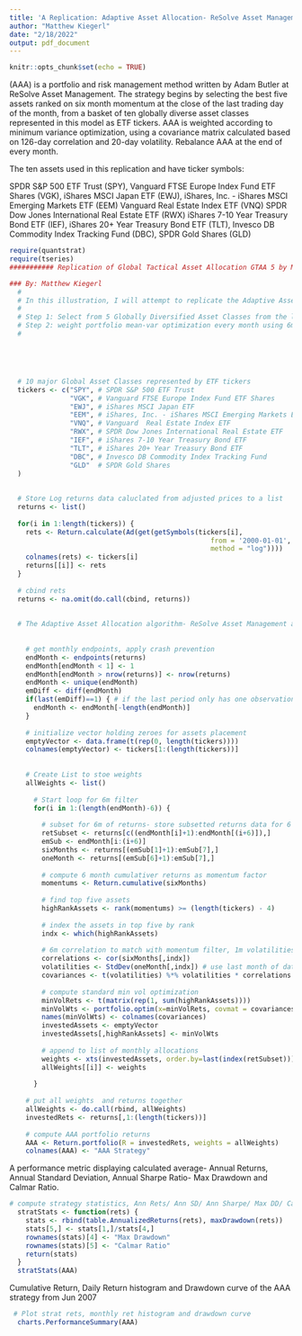 ```yaml
---
title: 'A Replication: Adaptive Asset Allocation- ReSolve Asset Management'
author: "Matthew Kiegerl"
date: "2/18/2022"
output: pdf_document
---
```


```r
knitr::opts_chunk$set(echo = TRUE)
```

\href{https://papers.ssrn.com/sol3/papers.cfm?abstract_id=2328254} {Adaptive Asset Allocation} (AAA) is a portfolio and risk management method written by Adam Butler at ReSolve Asset Management. The strategy begins by selecting the best five assets ranked on six month momentum at the close of the last trading day of the month, from a basket of ten globally diverse asset classes represented in this model as ETF tickers. AAA is weighted according to minimum variance optimization, using a covariance matrix calculated based on 126-day correlation and 20-day volatility. Rebalance AAA at the end of every month. 
\smallskip

The ten assets used in this replication and have ticker symbols:\newline

SPDR S&P 500 ETF Trust (SPY),\newline
Vanguard FTSE Europe Index Fund ETF Shares (VGK), \newline
iShares MSCI Japan ETF (EWJ),\newline
iShares, Inc. - iShares MSCI Emerging Markets ETF (EEM)\newline
Vanguard  Real Estate Index ETF (VNQ)\newline
SPDR Dow Jones International Real Estate ETF (RWX)\newline
iShares 7-10 Year Treasury Bond ETF (IEF),\newline
iShares 20+ Year Treasury Bond ETF (TLT),\newline
Invesco DB Commodity Index Tracking Fund (DBC),\newline
SPDR Gold Shares (GLD)\newline
 


```r

require(quantstrat)
require(tseries)
########### Replication of Global Tactical Asset Allocation GTAA 5 by Meb Faber ###################################################

### By: Matthew Kiegerl
  # 
  # In this illustration, I will attempt to replicate the Adaptive Asset Allocation strategy from ReSolve Asset Management
  # 
  # Step 1: Select from 5 Globally Diversified Asset Classes from the list of 10 based on 6 month momentum
  # Step 2: weight portfolio mean-var optimization every month using 6m correlations and 1 month volatilities
  # 





  # 10 major Global Asset Classes represented by ETF tickers 
  tickers <- c("SPY", # SPDR S&P 500 ETF Trust
               "VGK", # Vanguard FTSE Europe Index Fund ETF Shares
               "EWJ", # iShares MSCI Japan ETF
               "EEM", # iShares, Inc. - iShares MSCI Emerging Markets ETF
               "VNQ", # Vanguard  Real Estate Index ETF
               "RWX", # SPDR Dow Jones International Real Estate ETF 
               "IEF", # iShares 7-10 Year Treasury Bond ETF
               "TLT", # iShares 20+ Year Treasury Bond ETF 
               "DBC", # Invesco DB Commodity Index Tracking Fund
               "GLD"  # SPDR Gold Shares
  ) 
  
  
  # Store Log returns data caluclated from adjusted prices to a list
  returns <- list()
  
  for(i in 1:length(tickers)) {
    rets <- Return.calculate(Ad(get(getSymbols(tickers[i],
                                                  from = '2000-01-01', 
                                                  method = "log"))))
    colnames(rets) <- tickers[i]
    returns[[i]] <- rets
  }
  
  # cbind rets
  returns <- na.omit(do.call(cbind, returns))
  
  
  # The Adaptive Asset Allocation algorithm- ReSolve Asset Management ala KiegerlQuant
 
    
    # get monthly endpoints, apply crash prevention
    endMonth <- endpoints(returns)
    endMonth[endMonth < 1] <- 1
    endMonth[endMonth > nrow(returns)] <- nrow(returns)
    endMonth <- unique(endMonth)
    emDiff <- diff(endMonth)
    if(last(emDiff)==1) { # if the last period only has one observation, remove it
      endMonth <- endMonth[-length(endMonth)] 
    }
    
    # initialize vector holding zeroes for assets placement
    emptyVector <- data.frame(t(rep(0, length(tickers))))
    colnames(emptyVector) <- tickers[1:(length(tickers))]
    
    
    # Create List to stoe weights
    allWeights <- list()
    
      # Start loop for 6m filter
      for(i in 1:(length(endMonth)-6)) {
        
        # subset for 6m of returns- store subsetted returns data for 6 and 1 month
        retSubset <- returns[c((endMonth[i]+1):endMonth[(i+6)]),]
        emSub <- endMonth[i:(i+6)]
        sixMonths <- returns[(emSub[1]+1):emSub[7],]
        oneMonth <- returns[(emSub[6]+1):emSub[7],]
      
        # compute 6 month cumulativer returns as momentum factor
        momentums <- Return.cumulative(sixMonths)
        
        # find top five assets
        highRankAssets <- rank(momentums) >= (length(tickers) - 4) 
        
        # index the assets in top five by rank
        indx <- which(highRankAssets)
        
        # 6m correlation to match with momentum filter, 1m volatilities, calc Covariance Matrix
        correlations <- cor(sixMonths[,indx])
        volatilities <- StdDev(oneMonth[,indx]) # use last month of data for volatility rcomputation from AAA
        covariances <- t(volatilities) %*% volatilities * correlations
        
        # compute standard min vol optimization
        minVolRets <- t(matrix(rep(1, sum(highRankAssets))))
        minVolWts <- portfolio.optim(x=minVolRets, covmat = covariances)$pw
        names(minVolWts) <- colnames(covariances)
        investedAssets <- emptyVector
        investedAssets[,highRankAssets] <- minVolWts
        
        # append to list of monthly allocations
        weights <- xts(investedAssets, order.by=last(index(retSubset)))
        allWeights[[i]] <- weights
        
      }
  
    # put all weights  and returns together 
    allWeights <- do.call(rbind, allWeights)
    investedRets <- returns[,1:(length(tickers))]
  
    # compute AAA portfolio returns
    AAA <- Return.portfolio(R = investedRets, weights = allWeights)
    colnames(AAA) <- "AAA Strategy"
```
A performance metric displaying calculated average- Annual Returns, Annual Standard Deviation, Annual Sharpe Ratio- Max Drawdown and Calmar Ratio. 
\smallskip
```r

# compute strategy statistics, Ann Rets/ Ann SD/ Ann Sharpe/ Max DD/ Calmar Ratio
  stratStats <- function(rets) {
    stats <- rbind(table.AnnualizedReturns(rets), maxDrawdown(rets))
    stats[5,] <- stats[1,]/stats[4,]
    rownames(stats)[4] <- "Max Drawdown"
    rownames(stats)[5] <- "Calmar Ratio"
    return(stats)
  }
  stratStats(AAA)

```
\newpage
Cumulative Return, Daily  Return histogram and Drawdown curve of the AAA strategy from Jun 2007 

\smallskip
```r

 # Plot strat rets, monthly ret histogram and drawdown curve
  charts.PerformanceSummary(AAA)
```
















